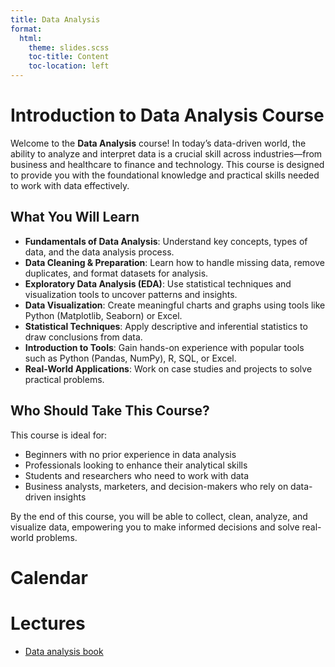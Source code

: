 ```yaml
---
title: Data Analysis
format: 
  html:
    theme: slides.scss
    toc-title: Content
    toc-location: left
---
```


# Introduction to Data Analysis Course

Welcome to the **Data Analysis** course! In today's data-driven world, the ability to analyze and interpret data is a crucial skill across industries—from business and healthcare to finance and technology. This course is designed to provide you with the foundational knowledge and practical skills needed to work with data effectively.

## What You Will Learn

-   **Fundamentals of Data Analysis**: Understand key concepts, types of data, and the data analysis process.
-   **Data Cleaning & Preparation**: Learn how to handle missing data, remove duplicates, and format datasets for analysis.
-   **Exploratory Data Analysis (EDA)**: Use statistical techniques and visualization tools to uncover patterns and insights.
-   **Data Visualization**: Create meaningful charts and graphs using tools like Python (Matplotlib, Seaborn) or Excel.
-   **Statistical Techniques**: Apply descriptive and inferential statistics to draw conclusions from data.
-   **Introduction to Tools**: Gain hands-on experience with popular tools such as Python (Pandas, NumPy), R, SQL, or Excel.
-   **Real-World Applications**: Work on case studies and projects to solve practical problems.

## Who Should Take This Course?

This course is ideal for:

-   Beginners with no prior experience in data analysis
-   Professionals looking to enhance their analytical skills
-   Students and researchers who need to work with data
-   Business analysts, marketers, and decision-makers who rely on data-driven insights

By the end of this course, you will be able to collect, clean, analyze, and visualize data, empowering you to make informed decisions and solve real-world problems.

# Calendar

# Lectures

-   [Data analysis book](book-Z.html)
